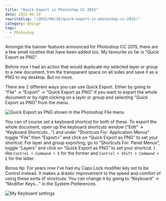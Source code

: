 ```yaml
---
title: "Quick Export in Photoshop CC 2015"
date: 2015-06-19
rewriteSlug: "/2015/06/19/quick-export-in-photoshop-cc-2015/"
category: Design
tags:
  - Photoshop
---
```


Amongst the banner features announced for Photoshop CC 2015, there are a few small niceties that have been added too. My favourite so far is “Quick Export as PNG”.

Before now I had an action that would duplicate my selected layer or group to a new document, trim the transparent space on all sides and save it as a PNG to my desktop. But no more.

There are 2 different ways you can use Quick Export. Either by going to “File” → “Export” → “Quick Export as PNG” if you want to export the whole document or by right clicking on a layer or group and selecting “Quick Export as PNG” from the menu.

![Quick Export as PNG shown in the Photoshop File menu](./img.jpg)

You can of course set a keyboard shortcut for both of these. To export the whole document, open up the keyboard shortcuts window (“Edit” → “Keyboard Shortcuts…”) and under “Shortcuts For: Application Menus” toggle “File” then “Export\>” and click on “Quick Export as PNG” to set your shortcut. For layer and group exporting, go to “Shortcuts For: Panel Menus”, toggle “Layers” and click on “Quick Export as PNG” to set your shortcut. I like `Control + Command + E` for the former and `Control + Shift + Command + E` for the latter.

Bonus tip: For years now I’ve had my Caps Lock modifier key set to be Control instead. It makes a drastic improvement to the speed and comfort of using these sorts of shortcuts. You can change it by going to “Keyboard” → “Modifier Keys…” in the System Preferences.

![My Keyboard settings](./keyboard.jpg)
  